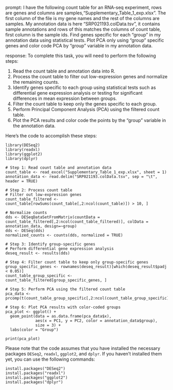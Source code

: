 prompt:
I have the following count table for an RNA-seq experiment, rows are genes and columns are samples,"Supplementary_Table_1_exp.xlsx". The first column of the file is my gene names and the rest of the columns are samples. My annotation data is here "SRP021193.colData.tsv", it contains sample annotations and rows of this matches the columns of count table, first column is the sample ids. Find genes specific for each "group" in my annotation data  using statistical tests. Plot PCA only using "group" specific genes and color code PCA by "group" variable in my annotation data.

response:
To complete this task, you will need to perform the following steps:

1. Read the count table and annotation data into R.
2. Process the count table to filter out low-expression genes and normalize the remaining counts.
3. Identify genes specific to each group using statistical tests such as differential gene expression analysis or testing for significant differences in mean expression between groups.
4. Filter the count table to keep only the genes specific to each group.
5. Perform Principal Component Analysis (PCA) using the filtered count table.
6. Plot the PCA results and color code the points by the "group" variable in the annotation data.

Here's the code to accomplish these steps:

```
library(DESeq2)
library(readxl)
library(ggplot2)
library(dplyr)

# Step 1: Read count table and annotation data
count_table <- read_excel("Supplementary_Table_1_exp.xlsx", sheet = 1)
annotation_data <- read.delim("SRP021193.colData.tsv", sep = "\t", header = TRUE)

# Step 2: Process count table
# Filter out low-expression genes
count_table_filtered <- count_table[rowSums(count_table[,2:ncol(count_table)]) > 10, ]

# Normalize counts
dds <- DESeqDataSetFromMatrix(countData = count_table_filtered[,2:ncol(count_table_filtered)], colData = annotation_data, design=~group)
dds <- DESeq(dds)
normalized_counts <- counts(dds, normalized = TRUE)

# Step 3: Identify group-specific genes
# Perform differential gene expression analysis
deseq_result <- results(dds)

# Step 4: Filter count table to keep only group-specific genes
group_specific_genes <- rownames(deseq_result)[which(deseq_result$padj < 0.05)]
count_table_group_specific <- count_table_filtered[group_specific_genes, ]

# Step 5: Perform PCA using the filtered count table
pca_data <- prcomp(t(count_table_group_specific[,2:ncol(count_table_group_specific)]))

# Step 6: Plot PCA results with color-coded groups
pca_plot <- ggplot() +
  geom_point(data = as.data.frame(pca_data$x),
             aes(x = PC1, y = PC2, color = annotation_data$group),
             size = 3) +
  labs(color = "Group")

print(pca_plot)
```

Please note that the code assumes that you have installed the necessary packages `DESeq2`, `readxl`, `ggplot2`, and `dplyr`. If you haven't installed them yet, you can use the following commands:

```
install.packages("DESeq2")
install.packages("readxl")
install.packages("ggplot2")
install.packages("dplyr")
```
